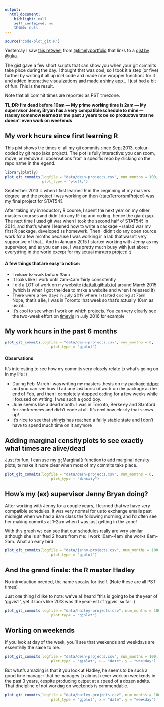 ```yaml
---
output:
  html_document:
    highlight: null
    self_contained: no
    theme: null
---
```


```r
source("code-plot_git.R")
```

Yesterday I saw [this retweet](https://t.co/u3uHy6a9d4) from [\@timelyportfolio](https://twitter.com/timelyportfolio) that links to a [gist by \@gka](https://gist.github.com/gka/393f5ab2b95e927d305eb6e14767180e).

The gist gave a few short scripts that can show you when your git commits take place during the day. I thought that was cool, so I took it a step (or five) further by writing it all up in R code and made nice wrapper functions for it and added interactive visualizations and made a shiny app... I just had a bit of fun. This is the result.

Note that all commit times are reported as PST timezone.

**TL;DR: I'm dead before 10am --- My prime working time is 2am --- My supervisor Jenny Bryan has a very compatible schedule to mine --- Hadley somehow learned in the past 3 years to be so productive that he doesn't even work on weekends**

## **My work hours since first learning R**

This plot shows the times of all my git commits since Sept 2013, colour-coded by git repo (aka project). The plot is fully interactive: you can zoom, move, or remove all observations from a specific repo by clicking on the repo name in the legend.

```r
library(plotly)
plot_git_commits(logfile = "data/dean-projects.csv", num_months = 100,
                 plot_type = "plotly")
```

September 2013 is when I first learned R in the beginning of my masters degree, and the project I was working on then ([statsTerrorismProject](https://github.com/daattali/statsTerrorismProject)) was my final project for STAT545.

After taking my introductory R course, I spent the next year on my other masters courses and didn't do any R-ing and coding, hence the giant gap. The next time I used git was when I took the second half of STAT545 in 2014, and that's where I learned how to write a package -- [rsalad](https://github.com/daattali/rsalad) was my first R package, developed as homework. Then I didn't do any open source work for a few months because I was working in a lab that wasn't very supportive of that... And in January 2015 I started working with Jenny as my supervisor, and as you can see, I was pretty much busy with just about everything in the world except for my actual masters project! :)

#### **A few things that are easy to notice:**

- I refuse to work before 10am
- It looks like I work until 2am-4am fairly consistently
- I did a LOT of work on my website ([dattali.github.io](http://daattali.github.io)) around March 2015 (which is when I got the idea to make a website and when I released it)
- There were a few days in July 2015 where I started coding at 7am! Nope, that's a lie, I was in Toronto that week so that's actually 10am as usual...
- It's cool to see when I work on which projects. You can very clearly see the two-week effort on [timevis](https://github.com/daattali/timevis) in July 2016 for example

## **My work hours in the past 6 months**

```r
plot_git_commits(logfile = "data/dean-projects.csv", num_months = 6,
                     plot_type = "ggplot")
```

#### **Observations**

It's interesting to see how my commits very closely relate to what's going on in my life :)

- During Feb-March I was writing my masters thesis on my package [ddpcr](https://github.com/daattali/ddpcr) and you can see how I had one last burst of work on the package at the end of Feb, and then I completely stopped coding for a few weeks while I focused on writing. I was such a good boy.
- June seems like a dead month. I was in Toronto, Berkeley and Stanford for conferences and didn't code at all. It's cool how clearly that shows up!
- It's nice to see that [shinyjs](https://github.com/daattali/shinyjs) has reached a fairly stable state and I don't have to spend much time on it anymore

## **Adding marginal density plots to see exactly what times are alive/dead**

Just for fun, I can use my [ggMarginal()](https://github.com/daattali/ggExtra) function to add marginal density plots, to make it more clear when most of my commits take place.

```r
plot_git_commits(logfile = "data/dean-projects.csv", num_months = 6,
                     plot_type = "density")
```

## **How's my (ex) supervisor Jenny Bryan doing?**

After working with Jenny for a couple years, I learned that we have very compatible schedules. It was very normal for us to exchange emails past midnight when we had a 9am class the following morning, and I'd often see her making commits at 1-2am when I was just getting in the zone!

With this graph we can see that our schedules really are very similar, although she is shifted 2 hours from me: I work 10am-4am, she works 8am-2am. What an early bird.

```r
plot_git_commits(logfile = "data/jenny-projects.csv", num_months = 100,
                     plot_type = "ggplot")
```

## **And the grand finale: the R master Hadley**

No introduction needed, the name speaks for itself. (Note these are all PST times)

Just one thing I'd like to note: we've all heard "this is going to be the year of 'ggvis'!", yet it looks like 2013 was the year-est of 'ggvis' so far :)

```r
plot_git_commits(logfile = "data/hadley-projects.csv", num_months = 100,
                     plot_type = "ggplot")
```

## **Working on weekends**

If you look at day of the week, you'll see that weekends and weekdays are essentially the same to me.

```r
plot_git_commits(logfile = "data/dean-projects.csv", num_months = 100,
                     plot_type = "ggplot", x = "date", y = "weekday")
```

But what's amazing is that if you look at Hadley, he seems to be such a good time manager that he manages to almost never work on weekends in the past 3 years, despite producing output at a speed of a dozen adults. That discipline of not working on weekends is commendable.

```r
plot_git_commits(logfile = "data/hadley-projects.csv", num_months = 100,
                     plot_type = "ggplot", x = "date", y = "weekday")
```